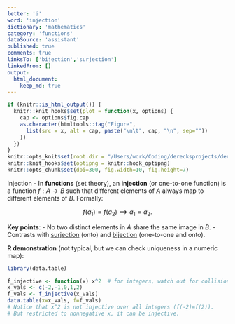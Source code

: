 ```yaml
---
letter: 'i'
word: 'injection'
dictionary: 'mathematics'
category: 'functions'
dataSource: 'assistant'
published: true
comments: true
linksTo: ['bijection','surjection']
linkedFrom: []
output:
  html_document:
    keep_md: true
---
```


```r
if (knitr::is_html_output()) {
  knitr::knit_hooks$set(plot = function(x, options) {
    cap <- options$fig.cap
    as.character(htmltools::tag("Figure",
      list(src = x, alt = cap, paste("\n\t", cap, "\n", sep=""))
    ))
  })
}
knitr::opts_knit$set(root.dir = "/Users/work/Coding/derecksprojects/derecksnotes.com-playground/derecksnotes.com/client/src/app/dictionaries/mathematics/definitions")
knitr::knit_hooks$set(optipng = knitr::hook_optipng)
knitr::opts_chunk$set(dpi=300, fig.width=10, fig.height=7)
```

<a id="injection">Injection</a> - In **functions** (set theory), an **injection** (or one-to-one function) is a function $f: A \to B$ such that different elements of $A$ always map to different elements of $B$. Formally:

$$
f(a_1) = f(a_2) \implies a_1 = a_2.
$$

**Key points**:
- No two distinct elements in $A$ share the same image in $B$.
- Contrasts with [surjection](#surjection) (onto) and [bijection](#bijection) (one-to-one and onto).

**R demonstration** (not typical, but we can check uniqueness in a numeric map):

```r
library(data.table)

f_injective <- function(x) x^2  # for integers, watch out for collisions at +/-x
x_vals <- c(-2,-1,0,1,2)
f_vals <- f_injective(x_vals)
data.table(x=x_vals, f=f_vals)
# Notice that x^2 is not injective over all integers (f(-2)=f(2)). 
# But restricted to nonnegative x, it can be injective.
```
